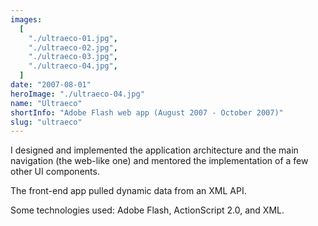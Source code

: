 ```yaml
---
images:
  [
    "./ultraeco-01.jpg",
    "./ultraeco-02.jpg",
    "./ultraeco-03.jpg",
    "./ultraeco-04.jpg",
  ]
date: "2007-08-01"
heroImage: "./ultraeco-04.jpg"
name: "Ultraeco"
shortInfo: "Adobe Flash web app (August 2007 - October 2007)"
slug: "ultraeco"
---
```



I designed and implemented the application architecture and the main navigation (the web-like one) and mentored the implementation of a few other UI components.

The front-end app pulled dynamic data from an XML API.

Some technologies used: Adobe Flash, ActionScript 2.0, and XML.

<br />
<br />

<LinkButtonLeftArrowIcon
  align-self="flex-start"
  text="Pepsi"
  to="/portfolio/pepsi/"
/>
